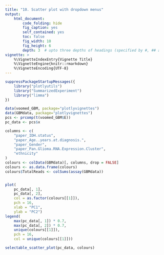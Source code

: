 ```yaml
---
title: "10. Scatter plot with dropdown menus"
output:
    html_document:
        code_folding: hide
        fig_caption: yes
        self_contained: yes
        toc: false
        fig_width: 10
        fig_height: 6
        depth: 3  # upto three depths of headings (specified by #, ## and ###)  
vignette: >
    %\VignetteIndexEntry{Vignette Title}
    %\VignetteEngine{knitr::rmarkdown}
    %\VignetteEncoding{UTF-8}
---
```


```r
suppressPackageStartupMessages({
    library("plotlyutils")
    library("SummarizedExperiment")
    library("limma")
})
```

```r
data(voomed_GBM, package="plotlyvignettes")
data(GBMdata, package="plotlyvignettes")
pcs <- prcomp(t(voomed_GBM$E))
pc_data <- pcs$x

columns <- c(
    "paper_IDH.status",
    "paper_Age..years.at.diagnosis.",
    "paper_Gender",
    "paper_Pan.Glioma.RNA.Expression.Cluster",
    "ethnicity"
)
colours <- colData(GBMdata)[, columns, drop = FALSE]
colours <- as.data.frame(colours)
colours$TotalReads <- colSums(assay(GBMdata))


plot(
    pc_data[, 1], 
    pc_data[, 2], 
    col = as.factor(colours[[1]]),
    pch = 16,
    xlab = "PC1",
    ylab = "PC2")
legend(
    max(pc_data[, 1]) * 0.7,
    max(pc_data[, 2]) * 0.7,
    unique(colours[[1]]),
    pch = 16,
    col = unique(colours[[1]]))
```

```r
selectable_scatter_plot(pc_data, colours)
```


